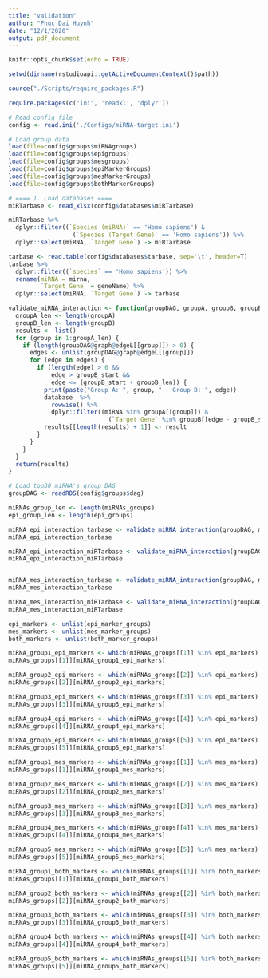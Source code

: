 ```yaml
---
title: "validation"
author: "Phuc Dai Huynh"
date: "12/1/2020"
output: pdf_document
---
```


```r
knitr::opts_chunk$set(echo = TRUE)
```

```r
setwd(dirname(rstudioapi::getActiveDocumentContext()$path))

source("./Scripts/require_packages.R")

require.packages(c("ini", 'readxl', 'dplyr'))

# Read config file
config <- read.ini('./Configs/miRNA-target.ini')

# Load group data
load(file=config$groups$miRNAgroups)
load(file=config$groups$epigroups)
load(file=config$groups$mesgroups)
load(file=config$groups$epiMarkerGroups)
load(file=config$groups$mesMarkerGroups)
load(file=config$groups$bothMarkerGroups)
```

```r
# ==== 1. Load databases ====
miRTarbase <- read_xlsx(config$databases$miRTarbase)

miRTarbase %>%
  dplyr::filter((`Species (miRNA)` == 'Homo sapiens') &
                  (`Species (Target Gene)` == 'Homo sapiens')) %>%
  dplyr::select(miRNA, `Target Gene`) -> miRTarbase

tarbase <- read.table(config$databases$tarbase, sep='\t', header=T)
tarbase %>%
  dplyr::filter((`species` == 'Homo sapiens')) %>%
  rename(miRNA = mirna,
         `Target Gene` = geneName) %>%
  dplyr::select(miRNA, `Target Gene`) -> tarbase
```

```r
validate_miRNA_interaction <- function(groupDAG, groupA, groupB, groupB_start, database) {
  groupA_len <- length(groupA)
  groupB_len <- length(groupB)
  results <- list()
  for (group in 1:groupA_len) {
    if (length(groupDAG@graph@edgeL[[group]]) > 0) {
      edges <- unlist(groupDAG@graph@edgeL[[group]])
      for (edge in edges) {
        if (length(edge) > 0 &&
            edge > groupB_start &&
            edge <= (groupB_start + groupB_len)) {
          print(paste("Group A: ", group, " - Group B: ", edge))
          database  %>%
            rowwise() %>%
            dplyr::filter((miRNA %in% groupA[[group]]) &
                            (`Target Gene` %in% groupB[[edge - groupB_start]])) -> result
          results[[length(results) + 1]] <- result
        }
      }
    }
  }
  return(results)
}
```

```r
# Load top30 miRNA's group DAG
groupDAG <- readRDS(config$groups$dag)

miRNAs_group_len <- length(miRNAs_groups)
epi_group_len <- length(epi_groups)

miRNA_epi_interaction_tarbase <- validate_miRNA_interaction(groupDAG, miRNAs_groups, epi_groups, 5, tarbase)
miRNA_epi_interaction_tarbase

miRNA_epi_interaction_miRTarbase <- validate_miRNA_interaction(groupDAG, miRNAs_groups, epi_groups, 5, miRTarbase)
miRNA_epi_interaction_miRTarbase


miRNA_mes_interaction_tarbase <- validate_miRNA_interaction(groupDAG, miRNAs_groups, mes_groups, 10, tarbase)
miRNA_mes_interaction_tarbase

miRNA_mes_interaction_miRTarbase <- validate_miRNA_interaction(groupDAG, miRNAs_groups, mes_groups, 10, miRTarbase)
miRNA_mes_interaction_miRTarbase
```

```r
epi_markers <- unlist(epi_marker_groups)
mes_markers <- unlist(mes_marker_groups)
both_markers <- unlist(both_marker_groups)

miRNA_group1_epi_markers <- which(miRNAs_groups[[1]] %in% epi_markers)
miRNAs_groups[[1]][miRNA_group1_epi_markers]

miRNA_group2_epi_markers <- which(miRNAs_groups[[2]] %in% epi_markers)
miRNAs_groups[[2]][miRNA_group2_epi_markers]

miRNA_group3_epi_markers <- which(miRNAs_groups[[3]] %in% epi_markers)
miRNAs_groups[[3]][miRNA_group3_epi_markers]

miRNA_group4_epi_markers <- which(miRNAs_groups[[4]] %in% epi_markers)
miRNAs_groups[[4]][miRNA_group4_epi_markers]

miRNA_group5_epi_markers <- which(miRNAs_groups[[5]] %in% epi_markers)
miRNAs_groups[[5]][miRNA_group5_epi_markers]

miRNA_group1_mes_markers <- which(miRNAs_groups[[1]] %in% mes_markers)
miRNAs_groups[[1]][miRNA_group1_mes_markers]

miRNA_group2_mes_markers <- which(miRNAs_groups[[2]] %in% mes_markers)
miRNAs_groups[[2]][miRNA_group2_mes_markers]

miRNA_group3_mes_markers <- which(miRNAs_groups[[3]] %in% mes_markers)
miRNAs_groups[[3]][miRNA_group3_mes_markers]

miRNA_group4_mes_markers <- which(miRNAs_groups[[4]] %in% mes_markers)
miRNAs_groups[[4]][miRNA_group4_mes_markers]

miRNA_group5_mes_markers <- which(miRNAs_groups[[5]] %in% mes_markers)
miRNAs_groups[[5]][miRNA_group5_mes_markers]

miRNA_group1_both_markers <- which(miRNAs_groups[[1]] %in% both_markers)
miRNAs_groups[[1]][miRNA_group1_both_markers]

miRNA_group2_both_markers <- which(miRNAs_groups[[2]] %in% both_markers)
miRNAs_groups[[2]][miRNA_group2_both_markers]

miRNA_group3_both_markers <- which(miRNAs_groups[[3]] %in% both_markers)
miRNAs_groups[[3]][miRNA_group3_both_markers]

miRNA_group4_both_markers <- which(miRNAs_groups[[4]] %in% both_markers)
miRNAs_groups[[4]][miRNA_group4_both_markers]

miRNA_group5_both_markers <- which(miRNAs_groups[[5]] %in% both_markers)
miRNAs_groups[[5]][miRNA_group5_both_markers]
```